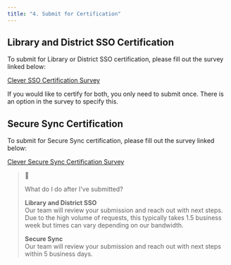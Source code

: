 ```yaml
---
title: "4. Submit for Certification"
---
```


## Library and District SSO Certification

To submit for Library or District SSO certification, please fill out the survey linked below:

[Clever SSO Certification Survey](https://airtable.com/shrzTWozNTzqSolKJ)

If you would like to certify for both, you only need to submit once. There is an option in the survey to specify this.

## Secure Sync Certification

To submit for Secure Sync certification, please fill out the survey linked below:

[Clever Secure Sync Certification Survey](https://airtable.com/shrAEcLy61NXhkfUB)

> 📘
> 
> What do I do after I've submitted?
> 
> **Library and District SSO**  
> Our team will review your submission and reach out with next steps. Due to the high volume of requests, this typically takes 1.5 business week but times can vary depending on our bandwidth.
> 
> **Secure Sync**  
> Our team will review your submission and reach out with next steps within 5 business days.